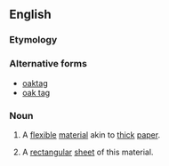 ==English==

===Etymology===
{{rfe}}

===Alternative forms===
* [[oaktag]]
* [[oak tag]]

===Noun===
{{en-noun|s|-}}

# {{uncountable}} A [[flexible]] [[material]] akin to [[thick]] [[paper]].
# {{countable}} A [[rectangular]] [[sheet]] of this material.